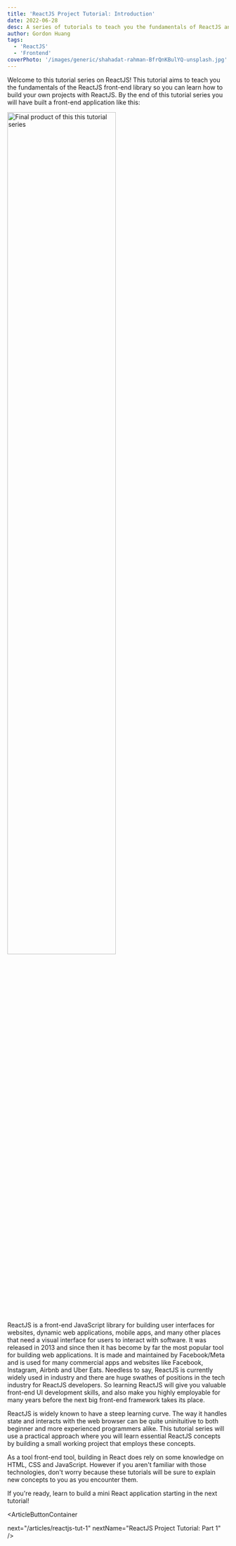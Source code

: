 ```yaml
---
title: 'ReactJS Project Tutorial: Introduction'
date: 2022-06-28
desc: A series of tutorials to teach you the fundamentals of ReactJS and how to build a frontend project.
author: Gordon Huang
tags:
  - 'ReactJS'
  - 'Frontend'
coverPhoto: '/images/generic/shahadat-rahman-BfrQnKBulYQ-unsplash.jpg'
---
```


Welcome to this tutorial series on ReactJS! This tutorial aims to teach you the fundamentals of the ReactJS front-end library so you can learn how to build your own projects with ReactJS. By the end of this tutorial series you will have built a front-end application like this:

<Centerer>
  <img
    src="https://imgur.com/sfHTEm4.png"
    alt="Final product of this this tutorial series"
    width="70%"
  />
</Centerer>

ReactJS is a front-end JavaScript library for building user interfaces for websites, dynamic web applications, mobile apps, and many other places that need a visual interface for users to interact with software. It was released in 2013 and since then it has become by far the most popular tool for building web applications. It is made and maintained by Facebook/Meta and is used for many commercial apps and websites like Facebook, Instagram, Airbnb and Uber Eats. Needless to say, ReactJS is currently widely used in industry and there are huge swathes of positions in the tech industry for ReactJS developers. So learning ReactJS will give you valuable front-end UI development skills, and also make you highly employable for many years before the next big front-end framework takes its place.

ReactJS is widely known to have a steep learning curve. The way it handles state and interacts with the web browser can be quite uninituitive to both beginner and more experienced programmers alike. This tutorial series will use a practical approach where you will learn essential ReactJS concepts by building a small working project that employs these concepts.

As a tool front-end tool, building in React does rely on some knowledge on HTML, CSS and JavaScript. However if you aren't familiar with those technologies, don't worry because these tutorials will be sure to explain new concepts to you as you encounter them.

If you're ready, learn to build a mini React application starting in the <Link href="/articles/reactjs-tut-1">next tutorial</Link>!

<ArticleButtonContainer

next="/articles/reactjs-tut-1"
nextName="ReactJS Project Tutorial: Part 1"
/>
